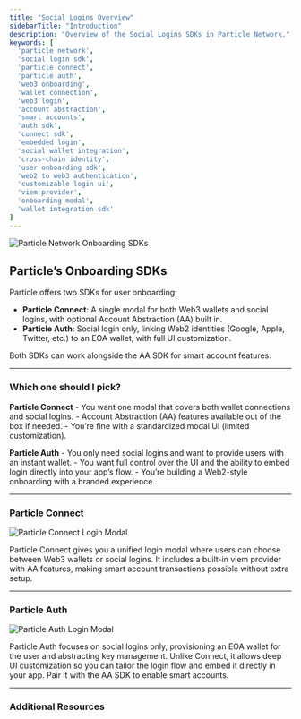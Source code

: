 ```yaml
---
title: "Social Logins Overview"
sidebarTitle: "Introduction"
description: "Overview of the Social Logins SDKs in Particle Network."
keywords: [
  'particle network',
  'social login sdk',
  'particle connect',
  'particle auth',
  'web3 onboarding',
  'wallet connection',
  'web3 login',
  'account abstraction',
  'smart accounts',
  'auth sdk',
  'connect sdk',
  'embedded login',
  'social wallet integration',
  'cross-chain identity',
  'user onboarding sdk',
  'web2 to web3 authentication',
  'customizable login ui',
  'viem provider',
  'onboarding modal',
  'wallet integration sdk'
]
---
```



<Frame>
  <img src="https://static.particle.network/mintlify/images/06.gif" alt="Particle Network Onboarding SDKs" style={{ width: '100%', maxWidth: '600px' }} />
</Frame>


## Particle’s Onboarding SDKs

Particle offers two SDKs for user onboarding:

- **Particle Connect**: A single modal for both Web3 wallets and social logins, with optional Account Abstraction (AA) built in.  
- **Particle Auth**: Social login only, linking Web2 identities (Google, Apple, Twitter, etc.) to an EOA wallet, with full UI customization.  

<Note>Both SDKs can work alongside the AA SDK for smart account features.</Note>

***

### Which one should I pick?

**Particle Connect**
	- You want one modal that covers both wallet connections and social logins.
	- Account Abstraction (AA) features available out of the box if needed.
	- You’re fine with a standardized modal UI (limited customization).

**Particle Auth**
	- You only need social logins and want to provide users with an instant wallet.
	- You want full control over the UI and the ability to embed login directly into your app’s flow.
	- You’re building a Web2-style onboarding with a branded experience.

***

### Particle Connect

<Frame caption="Particle Connect Login Modal">
  <img src="./images/connect-modal.png" alt="Particle Connect Login Modal" style={{ width: '100%', maxWidth: '600px', maxHeight: '400px' }} />
</Frame>


Particle Connect gives you a unified login modal where users can choose between Web3 wallets or social logins. It includes a built-in viem provider with AA features, making smart account transactions possible without extra setup.

<CardGroup cols={3}>
  <Card title="Particle Connect Introduction" icon="plug" href="/social-logins/connect/introduction" />
  <Card title="Quickstart (Web)" icon="rocket" href="/social-logins/connect/quickstart/web-quickstart" />
  <Card title="Web SDK Reference" icon="code" href="/social-logins/connect/desktop/web" />
</CardGroup>



***

### Particle Auth

<Frame caption="Particle Auth Login Modal">
  <img src="./images/auth-modal.png" alt="Particle Auth Login Modal" style={{ width: '100%', maxWidth: '600px', maxHeight: '400px' }} />
</Frame>


Particle Auth focuses on social logins only, provisioning an EOA wallet for the user and abstracting key management. Unlike Connect, it allows deep UI customization so you can tailor the login flow and embed it directly in your app. Pair it with the AA SDK to enable smart accounts.

<CardGroup cols={3}>
  <Card title="Particle Auth Introduction" icon="user" href="/social-logins/auth/introduction" />
  <Card title="Quickstart (Web)" icon="rocket" href="/social-logins/auth/quickstart/web-quickstart" />
  <Card title="Web SDK Reference" icon="code" href="/social-logins/auth/desktop-sdks/web" />
</CardGroup>

***

### Additional Resources

<CardGroup cols={3}>
  <Card title="Customization" icon="paintbrush" href="/social-logins/configuration/appearance/auth" />
  <Card title="Dashboard" icon="table-columns" href="/social-logins/dashboard" />
  <Card title="Network Coverage" icon="map" href="/social-logins/network-coverage" />
</CardGroup>
